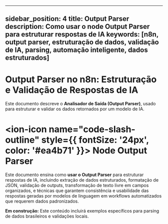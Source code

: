 
---

sidebar_position: 4
title: Output Parser
description: Como usar o node Output Parser para estruturar respostas de IA
keywords: [n8n, output parser, estruturação de dados, validação de IA, parsing, automação inteligente, dados estruturados]
---

# Output Parser no n8n: Estruturação e Validação de Respostas de IA

Este documento descreve o **Analisador de Saída (Output Parser)**, usado para estruturar e validar os dados retornados por um modelo de IA.

# <ion-icon name="code-slash-outline" style={{ fontSize: '24px', color: '#ea4b71' }}></ion-icon> Node Output Parser

Este documento ensina como **usar o Output Parser** para estruturar respostas de IA, incluindo extração de dados estruturados, formatação de JSON, validação de outputs, transformação de texto livre em campos organizados, e técnicas que garantem consistência e usabilidade das respostas geradas por modelos de linguagem em workflows automatizados que requerem dados padronizados.

**Em construção:** Este conteúdo incluirá exemplos específicos para parsing de dados brasileiros e validações locais.
